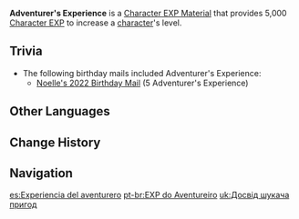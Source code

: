 {{Item Infobox
|id           = 104002
|image        = Item Adventurer's Experience.png
|type         = Character EXP Materials
|invCategory  = Character Development Items
|rarity       = 3
|effect       = [[Character EXP]] material. Gives 5,000 EXP.
|description  = These experiences are very beneficial for journeys into the unknown.
|source1      = Adventure and Exploration Reward
|source2      = [[Paimon's Bargains]]
|source3      = [[Ley Line Outcrops]] Blossom of Revelation
|source4      = Quest completion reward
|source5      = [[HoYoLAB Community Daily Check-In]]
|source6      = [[Parametric Transformer]]
}}
'''Adventurer's Experience''' is a [[Character EXP Material]] that provides 5,000 [[Character EXP]] to increase a [[character]]'s level.
{{Card|Character EXP|5,000}}

==Trivia==
*The following birthday mails included Adventurer's Experience:
**[[Birthday/Noelle#Our Promise...|Noelle's 2022 Birthday Mail]] (5 Adventurer's Experience)

==Other Languages==
{{Other Languages
|en      = Adventurer's Experience
|zhs     = 冒险家的经验
|zhs_rm  = Màoxiǎn-jiā de Jīngyàn
|zht     = 冒險家的經驗
|zht_rm  = Màoxiǎn-jiā de Jīngyàn
|zh_tl   = Adventurer's Experience
|ja      = {{Rubi|冒|ぼう|険|けん|家|か|の|の|経|けい|験|けん}}
|ja_rm   = Boukenka no Keiken
|ja_tl   = Adventurer's Experience
|ko      = 모험가의 경험
|ko_rm   = Moheomga-ui Gyeongheom
|ko_tl   = Adventurer's Experience
|es      = Experiencia del aventurero
|es_tl   = Adventurer's Experience
|fr      = Conseils de l'aventurier
|fr_tl   = Adventurer's Advice
|ru      = Опыт искателя приключений
|ru_tl   = Adventurer's Experience
|th      = Adventurer's Experience
|vi      = EXP Nhà Mạo Hiểm
|vi_tl   = 
|de      = Eines Abenteurers Worte
|de_tl   = An Adventurer's Words
|id      = Adventurer's Experience
|pt      = EXP do Aventureiro
|pt_tl   = EXP of the Adventurer
}}

==Change History==
{{Change History|1.0}}
==Navigation==
{{EXP Navbox|Item Sources}}

[[es:Experiencia del aventurero]]
[[pt-br:EXP do Aventureiro]]
[[uk:Досвід шукача пригод]]